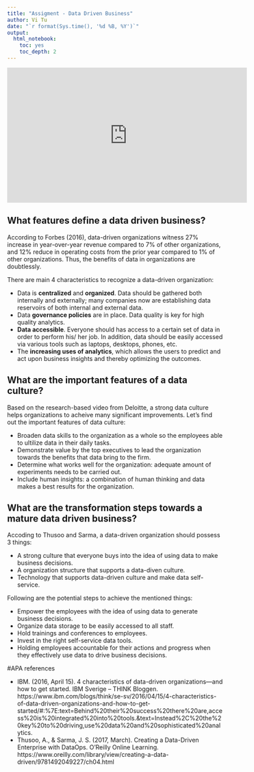 ```yaml
---
title: "Assigment - Data Driven Business"
author: Vi Tu
date: "`r format(Sys.time(), '%d %B, %Y')`"
output:
  html_notebook:
    toc: yes
    toc_depth: 2
---
```


<iframe width="560" height="315" src="https://www.youtube.com/watch?v=_6YlcG7h3vU" title="YouTube video player" frameborder="0" allow="accelerometer; autoplay; clipboard-write; encrypted-media; gyroscope; picture-in-picture" allowfullscreen data-external= "1"></iframe>


## What features define a data driven business?

According to Forbes (2016), data-driven organizations witness 27% increase in year-over-year revenue compared to 7% of other organizations, and 12% reduce in operating costs from the prior year compared to 1% of other organizations. Thus, the benefits of data in organizations are doubtlessly.

There are main 4 characteristics to recognize a data-driven organization:

- Data is **centralized** and **organized**. Data should be gathered both internally and externally; many companies now are establishing data reservoirs of both internal and external data.
- Data **governance policies** are in place. Data quality is key for high quality analytics.
- **Data accessible**. Everyone should has access to a certain set of data in order to perform his/ her job. In addition, data should be easily accessed via various tools such as laptops, desktops, phones, etc.
- The **increasing uses of analytics**, which allows the users to predict and act upon business insights and thereby optimizing the outcomes.

## What are the important features of a data culture?

Based on the research-based video from Deloitte, a strong data culture helps organizations to acheive many significant improvements. Let's find out the important features of data culture:

- Broaden data skills to the organization as a whole so the employees able to ultilize data in their daily tasks.
- Demonstrate value by the top executives to lead the organization towards the benefits that data bring to the firm.
- Determine what works well for the organization: adequate amount of experiments needs to be carried out.
- Include human insights: a combination of human thinking and data makes a best results for the organization.

## What are the transformation steps towards a mature data driven business?

Accoding to Thusoo and Sarma, a data-driven organization should possess 3 things:

- A strong culture that everyone buys into the idea of using data to make business decisions.
- A organization structure that supports a data-diven culture.
- Technology that supports data-driven culture and make data self-service.

Following are the potential steps to achieve the mentioned things:

- Empower the employees with the idea of using data to generate business decisions.
- Organize data storage to be easily accessed to all staff.
- Hold trainings and conferences to employees.
- Invest in the right self-service data tools.
- Holding employees accountable for their actions and progress when they effectively use data to drive business decisions. 

#APA references

- IBM. (2016, April 15). 4 characteristics of data-driven organizations—and how to get started. IBM Sverige – THINK Bloggen. https://www.ibm.com/blogs/think/se-sv/2016/04/15/4-characteristics-of-data-driven-organizations-and-how-to-get-started/#:%7E:text=Behind%20their%20success%20there%20are,access%20is%20integrated%20into%20tools.&text=Instead%2C%20the%20key%20to%20driving,use%20data%20and%20sophisticated%20analytics. 
- Thusoo, A., & Sarma, J. S. (2017, March). Creating a Data-Driven Enterprise with DataOps. O’Reilly Online Learning. https://www.oreilly.com/library/view/creating-a-data-driven/9781492049227/ch04.html 

